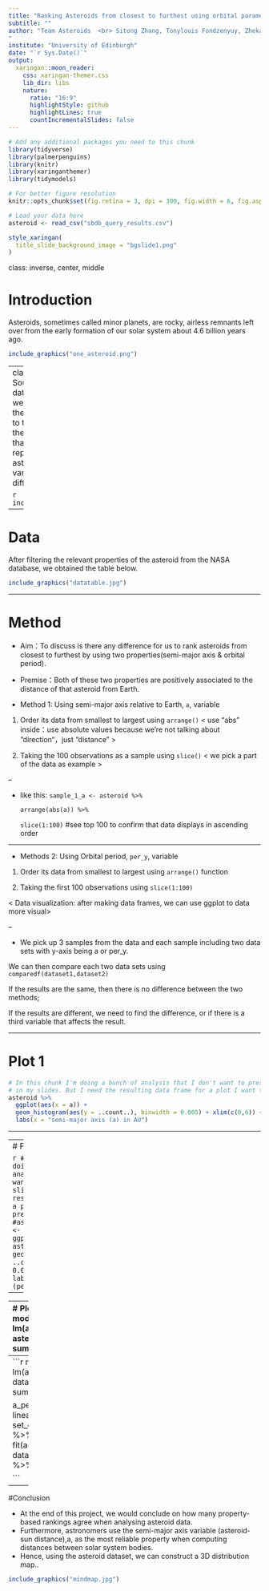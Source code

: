 ```yaml
---
title: "Ranking Asteroids from closest to furthest using orbital parameters"
subtitle: ""
author: "Team Asteroids  <br> Sitong Zhang, Tonylouis Fondzenyuy, Zhekai Chen
"
institute: "University of Edinburgh"
date: "`r Sys.Date()`"
output:
  xaringan::moon_reader:
    css: xaringan-themer.css
    lib_dir: libs
    nature:
      ratio: "16:9"
      highlightStyle: github
      highlightLines: true
      countIncrementalSlides: false
---
```


```r
# Add any additional packages you need to this chunk
library(tidyverse)
library(palmerpenguins)
library(knitr)
library(xaringanthemer)
library(tidymodels)
```

```r
# For better figure resolution
knitr::opts_chunk$set(fig.retina = 3, dpi = 300, fig.width = 6, fig.asp = 0.618, out.width = "80%")
```

```r
# Load your data here
asteroid <- read_csv("sbdb_query_results.csv")
```

```r
style_xaringan(
  title_slide_background_image = "bgslide1.png"
)
```


class: inverse, center, middle

# Introduction

Asteroids, sometimes called minor planets, are rocky, airless remnants left over from the early formation of our solar system about 4.6 billion years ago.

```r
include_graphics("one_asteroid.png")
```
---
class: inverse, center, middle
# Source
-At first, our group found a database on the Internet in which we could find various data about the distance of asteroids relative to the Earth and other data.
- In the database we can select data that we think are relevant to our report and also compare different asteroids to the same kind of data variables. This will make the differences more visible.

```r
include_graphics("datanasa.jpg")
```
---



# Data
After filtering the relevant properties of the asteroid from the NASA database, we obtained the table below.

```r
include_graphics("datatable.jpg")
```

---
                                                                                                                          
# Method

- Aim：To discuss is there any difference for us to rank asteroids from closest to furthest by using two properties(semi-major axis & orbital period).

- Premise：Both of these two properties are positively associated to the distance of that asteroid from Earth.

- Method 1: Using semi-major axis relative to Earth, `a`, variable

(1) Order its data from smallest to largest using `arrange()` 
< use "abs" inside：use absolute values because we're not talking about ”direction“，just "distance" >

(2) Taking the 100 observations as a sample using `slice()`
< we pick a part of the data as example >

--

- like this:
` sample_1_a <- asteroid %>% `

  `arrange(abs(a)) %>%`
  
  `slice(1:100)` #see top 100 to confirm that data displays in ascending order
  
---


- Methods 2: Using Orbital period, `per_y`, variable

(1) Order its data from smallest to largest using `arrange()` function

(2) Taking the first 100 observations using `slice(1:100)`



< Data visualization: after making data frames, we can use ggplot to data more visual>

--


- We pick up 3 samples from the data and each sample including two data sets with y-axis being a or per_y.

We can then compare each two data sets using `comparedf(dataset1,dataset2)`

If the results are the same, then there is no difference between the two methods; 

If the results are different, we need to find the difference, or if there is a third variable that affects the result.




---


# Plot 1

```r
# In this chunk I'm doing a bunch of analysis that I don't want to present 
# in my slides. But I need the resulting data frame for a plot I want to present.
asteroid %>%
  ggplot(aes(x = a)) +
  geom_histogram(aes(y = ..count..), binwidth = 0.005) + xlim(c(0,6)) +
  labs(x = "semi-major axis (a) in AU")


```

---




---
# Plot 2

```r
# In this chunk I'm doing a bunch of analysis that I don't want to present 
# in my slides. But I need the resulting data frame for a plot I want to present.
#asteroid_orbital_period <- 
asteroid %>%
  ggplot(aes(x = asteroid$per_y)) +
  geom_histogram(aes(y = ..count..), binwidth = 0.005) + xlim(c(0,6)) +
  labs(x = "orbital period (per_y)")
```

---

---
# Plot 3
```r
model1 <- lm(a~per_y, data = asteroid)
summary(model1)

a_pery_fit <- linear_reg() %>%
  set_engine("lm") %>%
  fit(a~per_y, data = asteroid) %>%
  tidy()


```


-----
```r
model2 <- lm(a~per_y+i+e, data = asteroid)
summary(model2)

a_pery_fit <- linear_reg() %>%
  set_engine("lm") %>%
  fit(a~per_y+i+e, data = asteroid) %>%
  tidy()

```

---

#Conclusion

- At the end of this project, we would conclude on how many property-based rankings 
agree when analysing asteroid data.
- Furthermore, astronomers use the semi-major axis variable (asteroid-sun distance),a, as the
most reliable property when computing distances between solar system bodies. 
- Hence, using the asteroid dataset, we can construct a 3D distribution map..

```r
include_graphics("mindmap.jpg")
```








